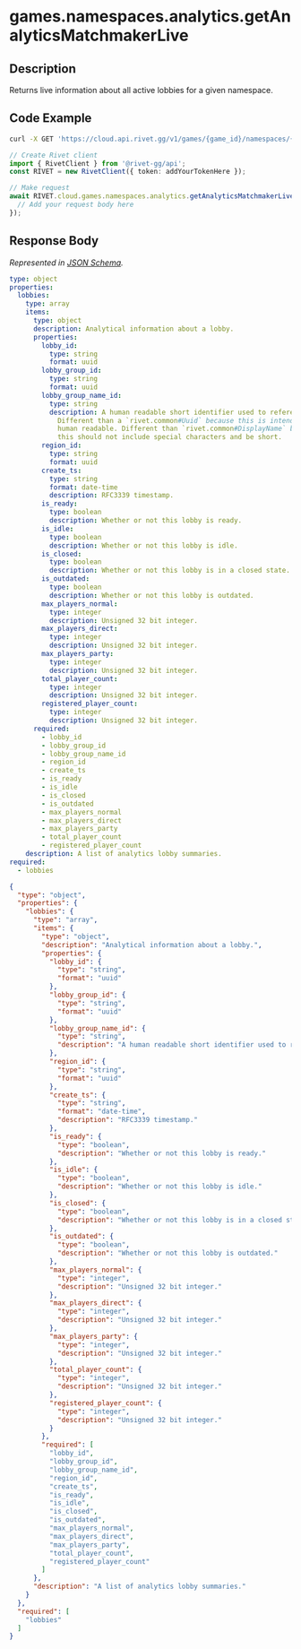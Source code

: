 
# games.namespaces.analytics.getAnalyticsMatchmakerLive

## Description

Returns live information about all active lobbies for a given namespace.


## Code Example

<CodeGroup title='Request' tag='GET' label='https://cloud.api.rivet.gg/v1/games/{game_id}/namespaces/{namespace_id}/analytics/matchmaker/live'>

```bash {{ title: 'cURL' }}
curl -X GET 'https://cloud.api.rivet.gg/v1/games/{game_id}/namespaces/{namespace_id}/analytics/matchmaker/live'
```

```ts
// Create Rivet client
import { RivetClient } from '@rivet-gg/api';
const RIVET = new RivetClient({ token: addYourTokenHere });

// Make request
await RIVET.cloud.games.namespaces.analytics.getAnalyticsMatchmakerLive({
  // Add your request body here
});
```

</CodeGroup>


## Response Body

_Represented in [JSON Schema](https://json-schema.org/)._

<CodeGroup title='Response'>

```yaml
type: object
properties:
  lobbies:
    type: array
    items:
      type: object
      description: Analytical information about a lobby.
      properties:
        lobby_id:
          type: string
          format: uuid
        lobby_group_id:
          type: string
          format: uuid
        lobby_group_name_id:
          type: string
          description: A human readable short identifier used to references resources.
            Different than a `rivet.common#Uuid` because this is intended to be
            human readable. Different than `rivet.common#DisplayName` because
            this should not include special characters and be short.
        region_id:
          type: string
          format: uuid
        create_ts:
          type: string
          format: date-time
          description: RFC3339 timestamp.
        is_ready:
          type: boolean
          description: Whether or not this lobby is ready.
        is_idle:
          type: boolean
          description: Whether or not this lobby is idle.
        is_closed:
          type: boolean
          description: Whether or not this lobby is in a closed state.
        is_outdated:
          type: boolean
          description: Whether or not this lobby is outdated.
        max_players_normal:
          type: integer
          description: Unsigned 32 bit integer.
        max_players_direct:
          type: integer
          description: Unsigned 32 bit integer.
        max_players_party:
          type: integer
          description: Unsigned 32 bit integer.
        total_player_count:
          type: integer
          description: Unsigned 32 bit integer.
        registered_player_count:
          type: integer
          description: Unsigned 32 bit integer.
      required:
        - lobby_id
        - lobby_group_id
        - lobby_group_name_id
        - region_id
        - create_ts
        - is_ready
        - is_idle
        - is_closed
        - is_outdated
        - max_players_normal
        - max_players_direct
        - max_players_party
        - total_player_count
        - registered_player_count
    description: A list of analytics lobby summaries.
required:
  - lobbies

```

```json
{
  "type": "object",
  "properties": {
    "lobbies": {
      "type": "array",
      "items": {
        "type": "object",
        "description": "Analytical information about a lobby.",
        "properties": {
          "lobby_id": {
            "type": "string",
            "format": "uuid"
          },
          "lobby_group_id": {
            "type": "string",
            "format": "uuid"
          },
          "lobby_group_name_id": {
            "type": "string",
            "description": "A human readable short identifier used to references resources. Different than a `rivet.common#Uuid` because this is intended to be human readable. Different than `rivet.common#DisplayName` because this should not include special characters and be short."
          },
          "region_id": {
            "type": "string",
            "format": "uuid"
          },
          "create_ts": {
            "type": "string",
            "format": "date-time",
            "description": "RFC3339 timestamp."
          },
          "is_ready": {
            "type": "boolean",
            "description": "Whether or not this lobby is ready."
          },
          "is_idle": {
            "type": "boolean",
            "description": "Whether or not this lobby is idle."
          },
          "is_closed": {
            "type": "boolean",
            "description": "Whether or not this lobby is in a closed state."
          },
          "is_outdated": {
            "type": "boolean",
            "description": "Whether or not this lobby is outdated."
          },
          "max_players_normal": {
            "type": "integer",
            "description": "Unsigned 32 bit integer."
          },
          "max_players_direct": {
            "type": "integer",
            "description": "Unsigned 32 bit integer."
          },
          "max_players_party": {
            "type": "integer",
            "description": "Unsigned 32 bit integer."
          },
          "total_player_count": {
            "type": "integer",
            "description": "Unsigned 32 bit integer."
          },
          "registered_player_count": {
            "type": "integer",
            "description": "Unsigned 32 bit integer."
          }
        },
        "required": [
          "lobby_id",
          "lobby_group_id",
          "lobby_group_name_id",
          "region_id",
          "create_ts",
          "is_ready",
          "is_idle",
          "is_closed",
          "is_outdated",
          "max_players_normal",
          "max_players_direct",
          "max_players_party",
          "total_player_count",
          "registered_player_count"
        ]
      },
      "description": "A list of analytics lobby summaries."
    }
  },
  "required": [
    "lobbies"
  ]
}
```

</CodeGroup>

